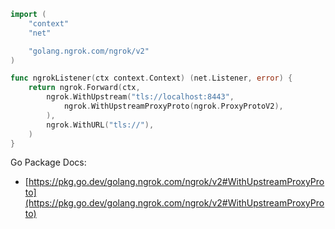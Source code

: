 ```go
import (
	"context"
	"net"

	"golang.ngrok.com/ngrok/v2"
)

func ngrokListener(ctx context.Context) (net.Listener, error) {
	return ngrok.Forward(ctx,
		ngrok.WithUpstream("tls://localhost:8443",
			ngrok.WithUpstreamProxyProto(ngrok.ProxyProtoV2),
		),
		ngrok.WithURL("tls://"),
	)
}
```

Go Package Docs:

- [https://pkg.go.dev/golang.ngrok.com/ngrok/v2#WithUpstreamProxyProto](https://pkg.go.dev/golang.ngrok.com/ngrok/v2#WithUpstreamProxyProto)
